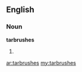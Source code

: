 ==English==

===Noun===
'''tarbrushes'''

# {{plural of|[[tarbrush]]}}

[[ar:tarbrushes]]
[[my:tarbrushes]]